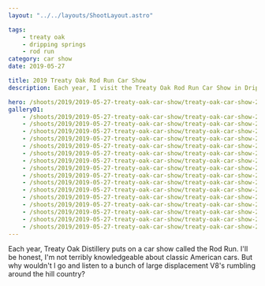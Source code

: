 ```yaml
---
layout: "../../layouts/ShootLayout.astro"

tags:
    - treaty oak
    - dripping springs
    - rod run
category: car show
date: 2019-05-27

title: 2019 Treaty Oak Rod Run Car Show
description: Each year, I visit the Treaty Oak Rod Run Car Show in Dripping Springs, TX

hero: /shoots/2019/2019-05-27-treaty-oak-car-show/treaty-oak-car-show-2019_005.jpeg
gallery01:
    - /shoots/2019/2019-05-27-treaty-oak-car-show/treaty-oak-car-show-2019_001.jpeg
    - /shoots/2019/2019-05-27-treaty-oak-car-show/treaty-oak-car-show-2019_002.jpeg
    - /shoots/2019/2019-05-27-treaty-oak-car-show/treaty-oak-car-show-2019_003.jpeg
    - /shoots/2019/2019-05-27-treaty-oak-car-show/treaty-oak-car-show-2019_004.jpeg
    - /shoots/2019/2019-05-27-treaty-oak-car-show/treaty-oak-car-show-2019_005.jpeg
    - /shoots/2019/2019-05-27-treaty-oak-car-show/treaty-oak-car-show-2019_006.jpeg
    - /shoots/2019/2019-05-27-treaty-oak-car-show/treaty-oak-car-show-2019_007.jpeg
    - /shoots/2019/2019-05-27-treaty-oak-car-show/treaty-oak-car-show-2019_008.jpeg
    - /shoots/2019/2019-05-27-treaty-oak-car-show/treaty-oak-car-show-2019_009.jpeg
    - /shoots/2019/2019-05-27-treaty-oak-car-show/treaty-oak-car-show-2019_010.jpeg
    - /shoots/2019/2019-05-27-treaty-oak-car-show/treaty-oak-car-show-2019_011.jpeg
    - /shoots/2019/2019-05-27-treaty-oak-car-show/treaty-oak-car-show-2019_012.jpeg
    - /shoots/2019/2019-05-27-treaty-oak-car-show/treaty-oak-car-show-2019_013.jpeg
    - /shoots/2019/2019-05-27-treaty-oak-car-show/treaty-oak-car-show-2019_014.jpeg
    - /shoots/2019/2019-05-27-treaty-oak-car-show/treaty-oak-car-show-2019_015.jpeg
    - /shoots/2019/2019-05-27-treaty-oak-car-show/treaty-oak-car-show-2019_016.jpeg
---
```


Each year, Treaty Oak Distillery puts on a car show called the Rod Run. I'll be honest, I'm not terribly knowledgeable about classic American cars. But why wouldn't I go and listen to a bunch of large displacement V8's rumbling around the hill country?
